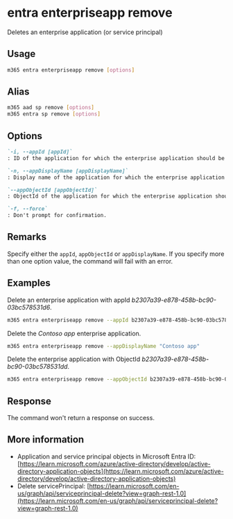 
# entra enterpriseapp remove

Deletes an enterprise application (or service principal)

## Usage

```sh
m365 entra enterpriseapp remove [options]
```

## Alias

```sh
m365 aad sp remove [options]
m365 entra sp remove [options]
```

## Options

```md definition-list
`-i, --appId [appId]`
: ID of the application for which the enterprise application should be deleted.

`-n, --appDisplayName [appDisplayName]`
: Display name of the application for which the enterprise application should be deleted.

`--appObjectId [appObjectId]`
: ObjectId of the application for which the enterprise application should be deleted.

`-f, --force`
: Don't prompt for confirmation.
```

<Global />

## Remarks

Specify either the `appId`, `appObjectId` or `appDisplayName`. If you specify more than one option value, the command will fail with an error.

## Examples

Delete an enterprise application with appId _b2307a39-e878-458b-bc90-03bc578531d6_.

```sh
m365 entra enterpriseapp remove --appId b2307a39-e878-458b-bc90-03bc578531d6 --force
```

Delete the _Contoso app_ enterprise application.

```sh
m365 entra enterpriseapp remove --appDisplayName "Contoso app"
```

Delete the enterprise application with ObjectId _b2307a39-e878-458b-bc90-03bc578531dd_.

```sh
m365 entra enterpriseapp remove --appObjectId b2307a39-e878-458b-bc90-03bc578531dd
```

## Response

The command won't return a response on success.

## More information

- Application and service principal objects in Microsoft Entra ID: [https://learn.microsoft.com/azure/active-directory/develop/active-directory-application-objects](https://learn.microsoft.com/azure/active-directory/develop/active-directory-application-objects)
- Delete servicePrincipal: [https://learn.microsoft.com/en-us/graph/api/serviceprincipal-delete?view=graph-rest-1.0](https://learn.microsoft.com/en-us/graph/api/serviceprincipal-delete?view=graph-rest-1.0)
